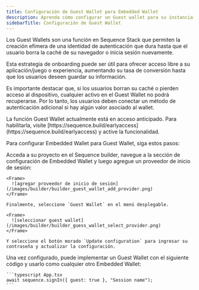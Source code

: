 ```yaml
---
title: Configuración de Guest Wallet para Embedded Wallet
description: Aprenda cómo configurar un Guest wallet para su instancia de Embedded Wallet.
sidebarTitle: Configuración de Guest Wallet
---
```


Los Guest Wallets son una función en Sequence Stack que permiten la creación efímera de una identidad de autenticación que dura hasta que el usuario borra la caché de su navegador o inicia sesión nuevamente.

Esta estrategia de onboarding puede ser útil para ofrecer acceso libre a su aplicación/juego o experiencia, aumentando su tasa de conversión hasta que los usuarios deseen guardar su información.

Es importante destacar que, si los usuarios borran su caché o pierden acceso al dispositivo, cualquier activo en el Guest Wallet no podrá recuperarse. Por lo tanto, los usuarios deben conectar un método de autenticación adicional si hay algún valor asociado al wallet.

<Warning>
  La función Guest Wallet actualmente está en acceso anticipado. Para habilitarla, visite [https://sequence.build/earlyaccess](https://sequence.build/earlyaccess) y active la funcionalidad.
</Warning>

Para configurar Embedded Wallet para Guest Wallet, siga estos pasos:

<Steps>
  <Step title="Configuración en el Builder">
    Acceda a su proyecto en el Sequence builder, navegue a la sección de configuración de Embedded Wallet y luego agregue un proveedor de inicio de sesión:

    <Frame>
      ![agregar proveedor de inicio de sesión](/images/builder/builder_guest_wallet_add_provider.png)
    </Frame>

    Finalmente, seleccione `Guest Wallet` en el menú desplegable.

    <Frame>
      ![seleccionar guest wallet](/images/builder/builder_guess_wallet_select_provider.png)
    </Frame>

    Y seleccione el botón morado `Update configuration` para ingresar su contraseña y actualizar la configuración.
  </Step>

  <Step title="Implementación">
    Una vez configurado, puede implementar un Guest Wallet con el siguiente código y usarlo como cualquier otro Embedded Wallet:

    ```typescript App.tsx
    await sequence.signIn({ guest: true }, "Session name");
    ```
  </Step>
</Steps>